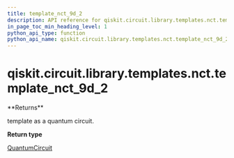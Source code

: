 ```yaml
---
title: template_nct_9d_2
description: API reference for qiskit.circuit.library.templates.nct.template_nct_9d_2
in_page_toc_min_heading_level: 1
python_api_type: function
python_api_name: qiskit.circuit.library.templates.nct.template_nct_9d_2
---
```


<span id="qiskit-circuit-library-templates-nct-template-nct-9d-2" />

# qiskit.circuit.library.templates.nct.template\_nct\_9d\_2

<Function id="qiskit.circuit.library.templates.nct.template_nct_9d_2" isDedicatedPage={true} github="https://github.com/qiskit/qiskit/tree/stable/0.24/qiskit/circuit/library/templates/nct/template_nct_9d_2.py" signature="template_nct_9d_2()">
  **Returns**

  template as a quantum circuit.

  **Return type**

  [QuantumCircuit](qiskit.circuit.QuantumCircuit "qiskit.circuit.QuantumCircuit")
</Function>

